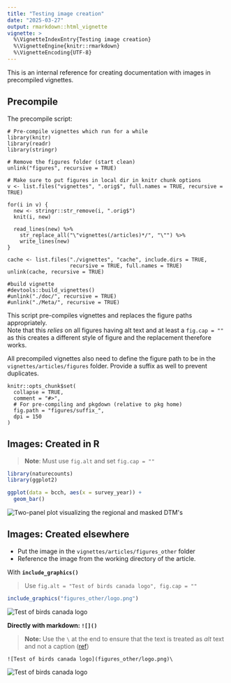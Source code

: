 ```yaml
---
title: "Testing image creation"
date: "2025-03-27"
output: rmarkdown::html_vignette
vignette: >
  %\VignetteIndexEntry{Testing image creation}
  %\VignetteEngine{knitr::rmarkdown} 
  %\VignetteEncoding{UTF-8}
---
```




This is an internal reference for creating documentation with images in 
precompiled vignettes.

## Precompile

The precompile script:


```
# Pre-compile vignettes which run for a while
library(knitr)
library(readr)
library(stringr)

# Remove the figures folder (start clean)
unlink("figures", recursive = TRUE)

# Make sure to put figures in local dir in knitr chunk options
v <- list.files("vignettes", ".orig$", full.names = TRUE, recursive = TRUE)

for(i in v) {
  new <- stringr::str_remove(i, ".orig$")
  knit(i, new)
  
  read_lines(new) %>%
    str_replace_all("\"vignettes(/articles)*/", "\"") %>%
    write_lines(new)
}

cache <- list.files("./vignettes", "cache", include.dirs = TRUE,
                    recursive = TRUE, full.names = TRUE)
unlink(cache, recursive = TRUE)

#build vignette
#devtools::build_vignettes()
#unlink("./doc/", recursive = TRUE)
#unlink("./Meta/", recursive = TRUE)
```

This script pre-compiles vignettes and replaces the figure paths appropriately.\
Note that this *relies* on all figures having alt text and at least a `fig.cap = ""`
as this creates a different style of figure and the replacement therefore works.

All precompiled vignettes also need to define the figure path to be in the 
`vignettes/articles/figures` folder. Provide a suffix as well to prevent 
duplicates.

```
knitr::opts_chunk$set(
  collapse = TRUE,
  comment = "#>",
  # For pre-compiling and pkgdown (relative to pkg home)
  fig.path = "figures/suffix_",
  dpi = 150
)
```


## Images: Created in R

>  **Note**: Must use `fig.alt` and set `fig.cap = ""`


``` r
library(naturecounts)
library(ggplot2)

ggplot(data = bcch, aes(x = survey_year)) + 
  geom_bar()
```

<img src="figures/nc_test_unnamed-chunk-3-1.png" alt="Two-panel plot visualizing the regional and masked DTM's"  />

## Images: Created elsewhere

- Put the image in the `vignettes/articles/figures_other` folder
- Reference the image from the working directory of the article.

With **`include_graphics()`**

> Use `fig.alt = "Test of birds canada logo", fig.cap = ""`



``` r
include_graphics("figures_other/logo.png")
```

<img src="figures_other/logo.png" alt="Test of birds canada logo"  />

**Directly with markdown: `![]()`**

> **Note:** Use the `\` at the end to ensure that the text is treated as *alt* 
text and not a caption ([ref](https://github.com/quarto-dev/quarto-cli/discussions/9310#discussioncomment-9056156))

`![Test of birds canada logo](figures_other/logo.png)\`

![Test of birds canada logo](figures_other/logo.png)\





